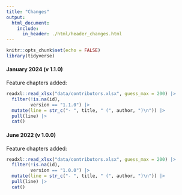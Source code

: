 ```yaml
---
title: "Changes"
output:
  html_document:
    include:
      in_header: ./html/header_changes.html
---
```


```r
knitr::opts_chunk$set(echo = FALSE)
library(tidyverse)
```

#### January 2024 (v 1.1.0)

Feature chapters added:

```r
readxl::read_xlsx("data/contributors.xlsx", guess_max = 200) |> 
  filter(!is.na(id),
         version == "1.1.0") |> 
  mutate(line = str_c("- ", title, " (", author, ")\n")) |> 
  pull(line) |> 
  cat()
```


#### June 2022 (v 1.0.0)

Feature chapters added:

```r
readxl::read_xlsx("data/contributors.xlsx", guess_max = 200) |> 
  filter(!is.na(id),
         version == "1.0.0") |> 
  mutate(line = str_c("- ", title, " (", author, ")\n")) |> 
  pull(line) |> 
  cat()
```